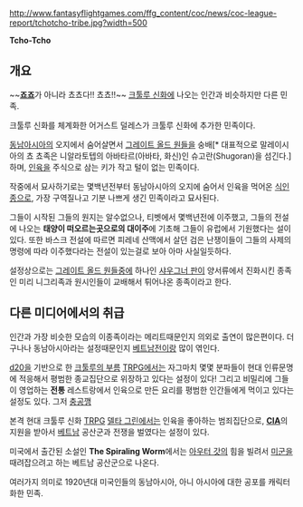 http://www.fantasyflightgames.com/ffg_content/coc/news/coc-league-report/tchotcho-tribe.jpg?width=500

'''Tcho-Tcho'''

== 개요 ==

~~'''[[죠죠]]'''가 아니라 쵸쵸다!! 쵸쵸!!~~
[[크툴루 신화]]에 나오는 인간과 비슷하지만 다른 민족.

크툴루 신화를 체계화한 어거스트 덜레스가 크툴루 신화에 추가한 민족이다.

[[동남아시아]]의 오지에서 숨어살면서 [[그레이트 올드 원]]들을 숭배[* 대표적으로 말레이시아의 쵸 쵸족은 니알라토텝의 아바타르(아바타, 화신)인 슈고란(Shugoran)을 섬긴다.]하며, [[인육]]을 주식으로 삼는 키가 작고 털이 없는 민족이다. 

작중에서 묘사하기로는 몇백년전부터 동남아시아의 오지에 숨어서 인육을 먹어온 [[식인종]]으로, 가장 구역질나고 기분 나쁘게 생긴 민족이라고 묘사된다. 

그들이 시작된 그들의 원지는 알수없으나, 티벳에서 몇백년전에 이주했고, 그들의 전설에 나오는 '''태양이 떠오르는곳으로의 대이주'''에 기초해 그들이 유럽에서 기원했다는 설이 있다. 또한 바스크 전설에 따르면 피레네 산맥에서 살던 검은 난쟁이들이 그들의 사제의 명령에 따라 이주했다라는 전설이 있는걸로 보아 아마 사실일듯하다.

설정상으로는 [[그레이트 올드 원]]들중에 하나인 [[샤우그너 판]]이 양서류에서 진화시킨 종족인 미리 니그리족과 원시인들이 교배해서 튀어나온 종족이라고 한다.

== 다른 미디어에서의 취급 ==

인간과 가장 비슷한 모습의 이종족이라는 메리트때문인지 의외로 출연이 많은편이다.
더구나나 동남아시아라는 설정때문인지 [[베트남전]]이랑 많이 엮인다.

[[d20]]을 기반으로 한 [[크툴루의 부름]] [[TRPG]]에서는 자그마치 몇몇 분파들이 현대 인류문명에 적응해서 평범한 종교집단으로 위장하고 있다는 설정이 있다! 그리고 비밀리에 그들이 영업하는 '''전통''' 레스트랑에서 인육으로 만든 요리를 평범한 인간들에게 먹이고 있다는 설정도 있다. 그저 [[충공깽]]

본격 현대 크툴루 신화 [[TRPG]] [[델타 그린]]에서는 인육을 좋아하는 범죄집단으로, '''[[CIA]]'''의 지원을 받아서 [[베트남]] 공산군과 전쟁을 벌였다는 설정이 있다.

미국에서 출간된 소설인 '''The Spiraling Worm'''에서는 [[아우터 갓]]의 힘을 빌려서 [[미군]]을 때려잡으려고 하는 베트남 공산군으로 나온다.

여러가지 의미로 1920년대 미국인들의 동남아시아, 아니 아시아에 대한 공포를 캐릭터화한 민족.
